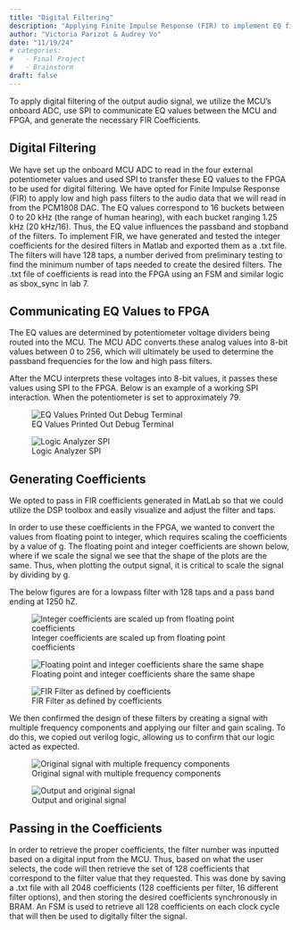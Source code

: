 ```yaml
---
title: "Digital Filtering"
description: "Applying Finite Impulse Response (FIR) to implement EQ filters"
author: "Victoria Parizot & Audrey Vo"
date: "11/19/24"
# categories:
#   - Final Project
#   - Brainstorm
draft: false
---
```

To apply digital filtering of the output audio signal, we utilize the MCU's onboard ADC, use SPI to communicate EQ values between the MCU and FPGA, and generate the necessary FIR Coefficients.

## Digital Filtering
We have set up the onboard MCU ADC to read in the four external potentiometer values and used SPI to transfer these EQ values to the FPGA to be used for digital filtering. We have opted for Finite Impulse Response (FIR) to apply low and high pass filters to the audio data that we will read in from the PCM1808 DAC. The EQ values correspond to 16 buckets between 0 to 20 kHz (the range of human hearing), with each bucket ranging 1.25 kHz (20 kHz/16). Thus, the EQ value influences the passband and stopband of the filters. To implement FIR, we have generated and tested the integer coefficients for the desired filters in Matlab and exported them as a .txt file. The filters will have 128 taps, a number derived from preliminary testing to find the minimum number of taps needed to create the desired filters. The .txt file of coefficients is read into the FPGA using an FSM and similar logic as sbox_sync in lab 7. 

## Communicating EQ Values to FPGA
The EQ values are determined by potentiometer voltage dividers being routed into the MCU. The MCU ADC converts these analog values into 8-bit values between 0 to 256, which will ultimately be used to determine the passband frequencies for the low and high pass filters. 

After the MCU interprets these voltages into 8-bit values, it passes these values using SPI to the FPGA. Below is an example of a working SPI interaction. When the potentiometer is set to approximately 79.

![EQ Values Printed Out Debug Terminal](images/EQValues.png) 

![Logic Analyzer SPI](images/DS1Z_QuickPrint16.png) 

## Generating Coefficients
We opted to pass in FIR coefficients generated in MatLab so that we could utilize the DSP toolbox and easily visualize and adjust the filter and taps. 

In order to use these coefficients in the FPGA, we wanted to convert the values from floating point to integer, which requires scaling the coefficients by a value of g. The floating point and integer coefficients are shown below, where if we scale the signal we see that the shape of the plots are the same. Thus, when plotting the output signal, it is critical to scale the signal by dividing by g. 

The below figures are for a lowpass filter with 128 taps and a pass band ending at 1250 hZ.

![Integer coefficients are scaled up from floating point coefficients](images/coeffConv.png) 

![Floating point and integer coefficients share the same shape](images/coeffConvZoomed.png) 

![FIR Filter as defined by coefficients](images/FIRFilter.png) 

We then confirmed the design of these filters by creating a signal with multiple frequency components and applying our filter and gain scaling. To do this, we copied out verilog logic, allowing us to confirm that our logic acted as expected.

![Original signal with multiple frequency components](images/origSignal.png) 

![Output and original signal](images/outputSig.png) 

## Passing in the Coefficients
In order to retrieve the proper coefficients, the filter number was inputted based on a digital input from the MCU. Thus, based on what the user selects, the code will then retrieve the set of 128 coefficients that correspond to the filter value that they requested. This was done by saving a .txt file with all 2048 coefficients (128 coefficients per filter, 16 different filter options), and then storing the desired coefficients synchronously in BRAM. An FSM is used to retrieve all 128 coefficients on each clock cycle that will then be used to digitally filter the signal. 


      
